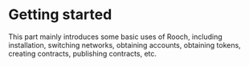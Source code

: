 # Getting started

This part mainly introduces some basic uses of Rooch, including installation, switching networks, obtaining accounts, obtaining tokens, creating contracts, publishing contracts, etc.
